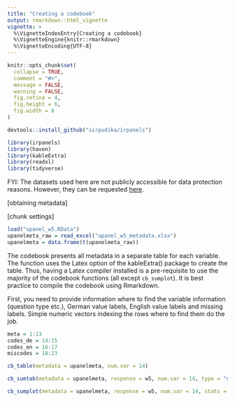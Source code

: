 ```yaml
---
title: "Creating a codebook"
output: rmarkdown::html_vignette
vignette: >
  %\VignetteIndexEntry{Creating a codebook}
  %\VignetteEngine{knitr::rmarkdown}
  %\VignetteEncoding{UTF-8}
---
```


```r
knitr::opts_chunk$set(
  collapse = TRUE,
  comment = "#>",
  message = FALSE,
  warning = FALSE,
  fig.retina = 4,
  fig.height = 6, 
  fig.width = 8
)
```

```r
devtools::install_github("sirpudika/irpanels")
```

```r
library(irpanels)
library(haven)
library(kableExtra)
library(readxl)
library(tidyverse)
```

FYI: The datasets used here are not publicly accessible for data protection reasons. However, they can be requested [here](https://istp.ethz.ch/research/sep.html).

[obtaining metadata]

[chunk settings]


```r
load("upanel_w5.RData")
upanelmeta_raw = read_excel("upanel_w5_metadata.xlsx")
upanelmeta = data.frame(t(upanelmeta_raw))
```

The codebook presents all metadata in a separate table for each variable. The function uses the Latex option of the kableExtra() package to create the table. Thus, having a Latex compiler installed is a pre-requisite to use the majority of the codebook functions (all except `cb_sumplot`). It is best practice to compile the codebook using Rmarkdown. 

First, you need to provide information where to find the variable information (question type etc.), German value labels, English value labels and missing labels. Simple numeric vectors indexing the rows where to find them do the job. 

```r
meta = 1:13 
codes_de = 14:15 
codes_en = 16:17
miscodes = 18:23
```


```r
cb_table(metadata = upanelmeta, num.var = 14)
```

```r
cb_sumtab(metadata = upanelmeta, response = w5, num.var = 14, type = "numeric")
```

```r
cb_sumplot(metadata = upanelmeta, response = w5, num.var = 14, stats = "count")
```

